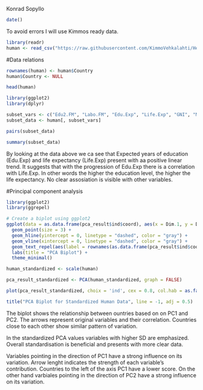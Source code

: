 Konrad Sopyllo


```r
date()

```

To avoid errors I will use Kimmos ready data. 
```r
library(readr)
human <- read_csv("https://raw.githubusercontent.com/KimmoVehkalahti/Helsinki-Open-Data-Science/master/datasets/human2.csv")

```
#Data relations
```r
rownames(human) <- human$Country
human$Country <- NULL  

head(human)

library(ggplot2)
library(dplyr)

subset_vars <- c("Edu2.FM", "Labo.FM", "Edu.Exp", "Life.Exp", "GNI", "Mat.Mor", "Ado.Birth", "Parli.F")
subset_data <- human[, subset_vars]

pairs(subset_data)

summary(subset_data)

```

By looking at the data above we ca see that Expected years of education (Edu.Exp) and life expectancy (Life.Exp) present with aa positive linear trend. It suggests that with the progression of Edu.Exp there is a correlation with Life.Exp. In other words the higher the education level, the higher the life expectancy. 
No clear assosiation is visible with other variables.

#Principal component analysis

```r
library(ggplot2)
library(ggrepel)

# Create a biplot using ggplot2
ggplot(data = as.data.frame(pca_result$ind$coord), aes(x = Dim.1, y = Dim.2)) +
  geom_point(size = 3) +
  geom_hline(yintercept = 0, linetype = "dashed", color = "gray") +
  geom_vline(xintercept = 0, linetype = "dashed", color = "gray") +
  geom_text_repel(aes(label = rownames(as.data.frame(pca_result$ind$coord))), box.padding = 0.5, max.overlaps = Inf) +
  labs(title = "PCA Biplot") +
  theme_minimal()

```


```r
human_standardized <- scale(human)

pca_result_standardized <- PCA(human_standardized, graph = FALSE)

plot(pca_result_standardized, choix = 'ind', cex = 0.8, col.hab = as.factor(rownames(human)))

title("PCA Biplot for Standardized Human Data", line = -1, adj = 0.5)
```
The biplot shows the relationship between ountries based on on PC1 and PC2. The arrows represent original variables and their correlation. Countries close to each other show similar pattern of variation. 

In the standardized PCA values variables with higher SD are emphasized. 
Overall standardisation is beneficial and presents with more clear data. 

Variables pointing in the direction of PC1 have a strong influence on its variation.
Arrow lenght indicates the strength of each variable's contribution. Countries to the left of the axis PC1 have a lower score. 
On the other hand varbiales pointing in the direction of PC2 have a strong influence on its variation.
